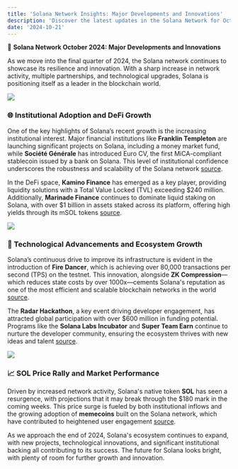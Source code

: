 ```yaml
---
title: 'Solana Network Insights: Major Developments and Innovations'
description: 'Discover the latest updates in the Solana Network for October 2024, from ecosystem growth to technological advancements and institutional adoption.'
date: '2024-10-21'
---
```


🚀 **Solana Network October 2024: Major Developments and Innovations**

As we move into the final quarter of 2024, the Solana network continues to showcase its resilience and innovation. With a sharp increase in network activity, multiple partnerships, and technological upgrades, Solana is positioning itself as a leader in the blockchain world.

<div className='mx-auto w-[300px] sm:w-[500px]'>
    <img className='rounded-lg' src='https://cdn.pixabay.com/photo/2024/06/11/12/42/ai-generated-8823005_1280.jpg' />
</div>

### 🌐 Institutional Adoption and DeFi Growth

One of the key highlights of Solana’s recent growth is the increasing institutional interest. Major financial institutions like **Franklin Templeton** are launching significant projects on Solana, including a money market fund, while **Société Générale** has introduced Euro CV, the first MiCA-compliant stablecoin issued by a bank on Solana. This level of institutional confidence underscores the robustness and scalability of the Solana network [source](https://solanacompass.com).

In the DeFi space, **Kamino Finance** has emerged as a key player, providing liquidity solutions with a Total Value Locked (TVL) exceeding $240 million. Additionally, **Marinade Finance** continues to dominate liquid staking on Solana, with over $1 billion in assets staked across its platform, offering high yields through its mSOL tokens [source](https://coingecko.com).

<div className='mx-auto w-[300px] sm:w-[500px]'>
    <img className='rounded-lg' src='https://cdn.pixabay.com/photo/2024/05/16/20/20/digital-8766937_1280.png' />
</div>

### 🔧 Technological Advancements and Ecosystem Growth

Solana’s continuous drive to improve its infrastructure is evident in the introduction of **Fire Dancer**, which is achieving over 80,000 transactions per second (TPS) on the testnet. This innovation, alongside **ZK Compression**—which reduces state costs by over 1000x—cements Solana's reputation as one of the most efficient and scalable blockchain networks in the world [source](https://solanacompass.com).

The **Radar Hackathon**, a key event driving developer engagement, has attracted global participation with over $600 million in funding potential. Programs like the **Solana Labs Incubator** and **Super Team Earn** continue to nurture the developer community, ensuring the ecosystem thrives with new ideas and talent [source](https://solanacompass.com).

<div className='mx-auto w-[300px] sm:w-[500px]'>
    <img className='rounded-lg' src='https://gateway.pinata.cloud/ipfs/QmSENToLao8PpGJ6xecF4deKoZuYzzDHKSbYASkwXywSXs' />
</div>

### 📈 SOL Price Rally and Market Performance

Driven by increased network activity, Solana's native token **SOL** has seen a resurgence, with projections that it may break through the $180 mark in the coming weeks. This price surge is fueled by both institutional inflows and the growing adoption of **memecoins** built on the Solana network, which have contributed to heightened user engagement [source](https://cointelegraph.com).

As we approach the end of 2024, Solana's ecosystem continues to expand, with new projects, technological innovations, and significant institutional backing all contributing to its success. The future for Solana looks bright, with plenty of room for further growth and innovation.

